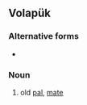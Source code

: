 ==Volapük==

===Alternative forms===
* {{l|vo|bayldaydan}}

===Noun===
{{infl|vo|noun}}

# old [[pal]], [[mate]]